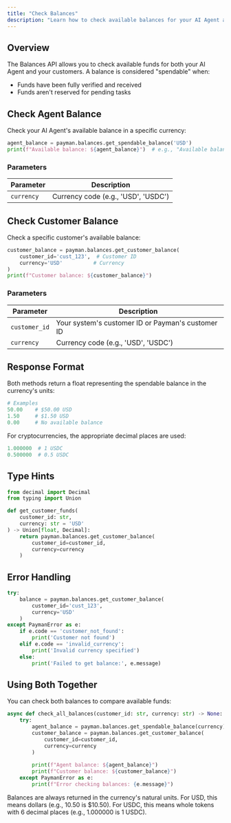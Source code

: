 ```yaml
---
title: "Check Balances"
description: "Learn how to check available balances for your AI Agent and customers"
---
```


## Overview

The Balances API allows you to check available funds for both your AI Agent and your customers. A balance is considered "spendable" when:
- Funds have been fully verified and received
- Funds aren't reserved for pending tasks

## Check Agent Balance

Check your AI Agent's available balance in a specific currency:

```python
agent_balance = payman.balances.get_spendable_balance('USD')
print(f"Available balance: ${agent_balance}")  # e.g., "Available balance: $150.00"
```

### Parameters

| Parameter | Description |
| --------- | ----------- |
| `currency` | Currency code (e.g., 'USD', 'USDC') |

## Check Customer Balance

Check a specific customer's available balance:

```python
customer_balance = payman.balances.get_customer_balance(
    customer_id='cust_123',  # Customer ID
    currency='USD'          # Currency
)
print(f"Customer balance: ${customer_balance}")
```

### Parameters

| Parameter | Description |
| --------- | ----------- |
| `customer_id` | Your system's customer ID or Payman's customer ID |
| `currency` | Currency code (e.g., 'USD', 'USDC') |

## Response Format

Both methods return a float representing the spendable balance in the currency's units:

```python
# Examples
50.00    # $50.00 USD
1.50     # $1.50 USD
0.00     # No available balance
```

For cryptocurrencies, the appropriate decimal places are used:
```python
1.000000  # 1 USDC
0.500000  # 0.5 USDC
```

## Type Hints

```python
from decimal import Decimal
from typing import Union

def get_customer_funds(
    customer_id: str,
    currency: str = 'USD'
) -> Union[float, Decimal]:
    return payman.balances.get_customer_balance(
        customer_id=customer_id,
        currency=currency
    )
```

## Error Handling

```python
try:
    balance = payman.balances.get_customer_balance(
        customer_id='cust_123',
        currency='USD'
    )
except PaymanError as e:
    if e.code == 'customer_not_found':
        print('Customer not found')
    elif e.code == 'invalid_currency':
        print('Invalid currency specified')
    else:
        print('Failed to get balance:', e.message)
```

## Using Both Together

You can check both balances to compare available funds:

```python
async def check_all_balances(customer_id: str, currency: str) -> None:
    try:
        agent_balance = payman.balances.get_spendable_balance(currency)
        customer_balance = payman.balances.get_customer_balance(
            customer_id=customer_id,
            currency=currency
        )
        
        print(f"Agent balance: ${agent_balance}")
        print(f"Customer balance: ${customer_balance}")
    except PaymanError as e:
        print(f"Error checking balances: {e.message}")
```

<Note>
  Balances are always returned in the currency's natural units. For USD, this means dollars (e.g., 10.50 is $10.50). For USDC, this means whole tokens with 6 decimal places (e.g., 1.000000 is 1 USDC).
</Note>

